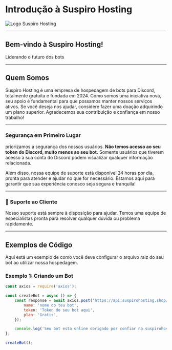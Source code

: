 # Introdução à Suspiro Hosting

![Logo Suspiro Hosting](https://via.placeholder.com/300x100.png?text=Logo+Suspiro+Hosting)

---

<div style={{ backgroundColor: '#f3f3f3', padding: '20px', borderRadius: '10px', boxShadow: '0 2px 10px rgba(0,0,0,0.1)' }}>
  <h2 style={{ color: '#6a5acd' }}>Bem-vindo à Suspiro Hosting!</h2>
  <p>Liderando o futuro dos bots</p>
</div>

---

## Quem Somos

Suspiro Hosting é uma empresa de hospedagem de bots para Discord, totalmente gratuita e fundada em 2024. Como somos uma iniciativa nova, seu apoio é fundamental para que possamos manter nossos serviços ativos. Se você deseja nos ajudar, considere fazer uma doação adquirindo um plano superior. Agradecemos sua contribuição e confiança em nosso trabalho!

---

### Segurança em Primeiro Lugar

priorizamos a segurança dos nossos usuários. **Não temos acesso ao seu token do Discord, muito menos ao seu bot.** Somente usuários que tiverem acesso à sua conta do Discord podem visualizar qualquer informação relacionada.

Além disso, nossa equipe de suporte está disponível 24 horas por dia, pronta para atender e ajudar no que for necessário. Estamos aqui para garantir que sua experiência conosco seja segura e tranquila!

---

### 🎯 Suporte ao Cliente
Nosso suporte está sempre à disposição para ajudar. Temos uma equipe de especialistas pronta para resolver qualquer dúvida ou problema rapidamente.

---

## Exemplos de Código

Aqui está um exemplo de como você deve configurar o arquivo raiz do seu bot ao utilizar nossa hospedagem.

### Exemplo 1: Criando um Bot

```javascript
const axios = require('axios');

const createBot = async () => {
    const response = await axios.post('https://api.suspirohosting.shop/bots', {
        name: 'nome do teu bot',
        token: 'Token do seu bot aqui',
        plan: 'Gratis',
    });

    console.log('Seu bot esta online obrigado por confiar na suspirohosting©', response.data);
};

createBot();